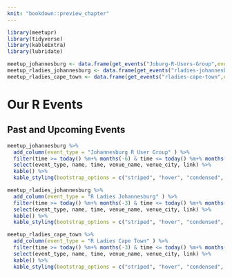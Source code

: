 ```yaml
---
knit: "bookdown::preview_chapter"
---
```


```r
library(meetupr)
library(tidyverse)
library(kableExtra)
library(lubridate)

meetup_johannesburg <- data.frame(get_events("Joburg-R-Users-Group",event_status = c("past", "upcoming")))
meetup_rladies_johannesburg <- data.frame(get_events("rladies-johannesburg",event_status = c("past", "upcoming")))
meetup_rladies_cape_town <- data.frame(get_events("rladies-cape-town",event_status = c("past", "upcoming")))
```

# Our R Events

## Past and Upcoming Events
```r
meetup_johannesburg %>% 
  add_column(event_type = "Johannesburg R User Group" ) %>% 
  filter(time >= today() %m+% months(-6) & time <= today() %m+% months(6) ) %>% 
  select(event_type, name, time, venue_name, venue_city, link) %>% 
  kable() %>%
  kable_styling(bootstrap_options = c("striped", "hover", "condensed", "responsive"))

meetup_rladies_johannesburg %>% 
  add_column(event_type = "R Ladies Johannesburg" ) %>% 
  filter(time >= today() %m+% months(-3) & time <= today() %m+% months(6) ) %>% 
  select(event_type, name, time, venue_name, venue_city, link) %>% 
  kable() %>%
  kable_styling(bootstrap_options = c("striped", "hover", "condensed", "responsive"))

meetup_rladies_cape_town %>% 
  add_column(event_type = "R Ladies Cape Town" ) %>% 
  filter(time >= today() %m+% months(-3) & time <= today() %m+% months(6) ) %>% 
  select(event_type, name, time, venue_name, venue_city, link) %>% 
  kable() %>%
  kable_styling(bootstrap_options = c("striped", "hover", "condensed", "responsive"))
```
